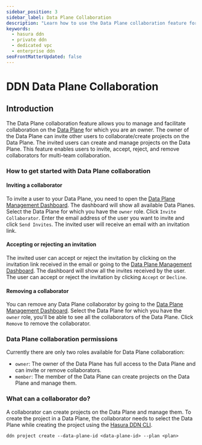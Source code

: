 ```yaml
---
sidebar_position: 3
sidebar_label: Data Plane Collaboration
description: "Learn how to use the Data Plane collaboration feature for Private DDN."
keywords:
  - hasura ddn
  - private ddn
  - dedicated vpc
  - enterprise ddn
seoFrontMatterUpdated: false
---
```



# DDN Data Plane Collaboration

## Introduction

The Data Plane collaboration feature allows you to manage and facilitate collaboration on the
[Data Plane](/architecture/overview.mdx#data-plane) for which you are an owner. The owner of the Data Plane can invite
other users to collaborate/create projects on the Data Plane. The invited users can create and manage projects on the
Data Plane. This feature enables users to invite, accept, reject, and remove collaborators for multi-team collaboration.

### How to get started with Data Plane collaboration

#### Inviting a collaborator

To invite a user to your Data Plane, you need to open the
[Data Plane Management Dashboard](https://console.hasura.io/data-plane/). The dashboard will show all available Data
Planes. Select the Data Plane for which you have the `owner` role. Click `Invite Collaborator`. Enter the email address
of the user you want to invite and click `Send Invites`. The invited user will receive an email with an invitation link.

<Thumbnail src="/img/deployment/invite_data_plane_collaborator.png" alt="Invite Data Plane Collaborator" />

#### Accepting or rejecting an invitation

The invited user can accept or reject the invitation by clicking on the invitation link received in the email or going
to the [Data Plane Management Dashboard](https://console.hasura.io/data-plane/). The dashboard will show all the invites
received by the user. The user can accept or reject the invitation by clicking `Accept` or `Decline`.

<Thumbnail src="/img/deployment/accept_reject_data_plane_invitation.png" alt="Accept or Reject Data Plane Invitation" />

#### Removing a collaborator

You can remove any Data Plane collaborator by going to the
[Data Plane Management Dashboard](https://console.hasura.io/data-plane/). Select the Data Plane for which you have the
`owner` role, you'll be able to see all the collaborators of the Data Plane. Click `Remove` to remove the collaborator.

<Thumbnail src="/img/deployment/remove_data_plane_collaborator.png" alt="Remove Data Plane Collaborator" />

### Data Plane collaboration permissions

Currently there are only two roles available for Data Plane collaboration:

- `owner`: The owner of the Data Plane has full access to the Data Plane and can invite or remove collaborators.
- `member`: The member of the Data Plane can create projects on the Data Plane and manage them.

### What can a collaborator do?

A collaborator can create projects on the Data Plane and manage them. To create the project in a Data Plane, the
collaborator needs to select the Data Plane while creating the project using the
[Hasura DDN CLI](/deployment/ddn/create-a-project/).

```
ddn project create --data-plane-id <data-plane-id> --plan <plan>
```

